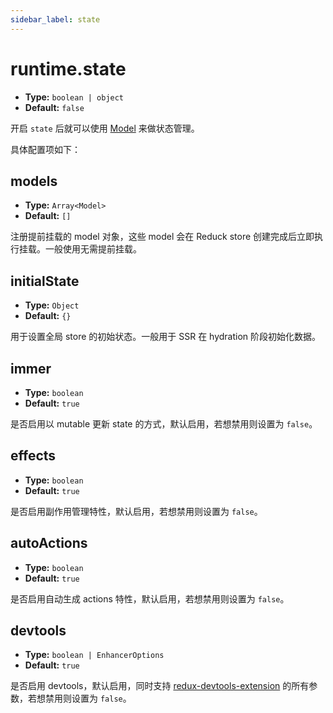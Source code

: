 ```yaml
---
sidebar_label: state
---
```


# runtime.state

- **Type:** `boolean | object`
- **Default:** `false`

开启 `state` 后就可以使用 [Model](/guides/topic-detail/model/quick-start) 来做状态管理。

具体配置项如下：

## models

- **Type:** `Array<Model>`
- **Default:** `[]`

注册提前挂载的 model 对象，这些 model 会在 Reduck store 创建完成后立即执行挂载。一般使用无需提前挂载。

## initialState

- **Type:** `Object`
- **Default:** `{}`

用于设置全局 store 的初始状态。一般用于 SSR 在 hydration 阶段初始化数据。

## immer

- **Type:** `boolean`
- **Default:** `true`

是否启用以 mutable 更新 state 的方式，默认启用，若想禁用则设置为 `false`。

## effects

- **Type:** `boolean`
- **Default:** `true`

是否启用副作用管理特性，默认启用，若想禁用则设置为 `false`。

## autoActions

- **Type:** `boolean`
- **Default:** `true`

是否启用自动生成 actions 特性，默认启用，若想禁用则设置为 `false`。

## devtools

- **Type:** `boolean | EnhancerOptions`
- **Default:** `true`

是否启用 devtools，默认启用，同时支持 [redux-devtools-extension](https://github.com/zalmoxisus/redux-devtools-extension/blob/master/docs/API/Arguments.md) 的所有参数，若想禁用则设置为 `false`。

